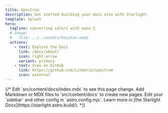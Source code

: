 ```yaml
---
title: Spectrum
description: Get started building your docs site with Starlight.
template: splash
hero:
  tagline: сonverting colors with ease 🎨
  # image:
  #   file: ../../assets/houston.webp
  actions:
    - text: Explore the Docs
      link: /docs/about/
      icon: right-arrow
      variant: primary
    - text: View on GitHub
      link: https://github.com/Linkerin/spectrum
      icon: external
---
```



<CardGrid>
  {/* <Card title="Update content" icon="pencil">
    Edit `src/content/docs/index.mdx` to see this page change.
  </Card>
  <Card title="Add new content" icon="add-document">
    Add Markdown or MDX files to `src/content/docs` to create new pages.
  </Card>
  <Card title="Configure your site" icon="setting">
    Edit your `sidebar` and other config in `astro.config.mjs`.
  </Card>
  <Card title="Read the docs" icon="open-book">
    Learn more in [the Starlight Docs](https://starlight.astro.build/).
  </Card> */}
</CardGrid>
